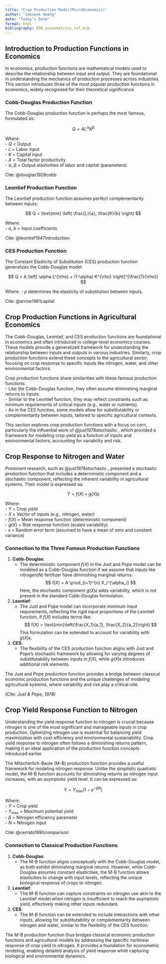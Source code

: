 ```yaml
---
title: "Crop Production Model(MicroEconomics)"
author: "Jaeseok Hwang"
date: "Today’s Date"
format: html
bibliography: E00_econometrics_ref.bib
---
```


## Introduction to Production Functions in Economics

In economics, production functions are mathematical models used to describe the relationship between input and output. They are foundational in understanding the mechanics of production processes across industries. This section introduces three of the most popular production functions in economics, widely recognized for their theoretical significance.

### Cobb-Douglas Production Function

The Cobb-Douglas production function is perhaps the most famous, formulated as:

$$ Q = A L^{\alpha} K^{\beta} $$

Where: <br>
- $Q$ = Output <br>
- $L$ = Labor input <br>
- $K$ = Capital input <br>
- $A$ = Total factor productivity <br>
- $\alpha$, $\beta$ = Output elasticities of labor and capital (parameters)

   Cite: @douglas1928cobb 

### Leontief Production Function

The Leontief production function assumes perfect complementarity between inputs:

$$ Q = \text{min} \left( \frac{L}{a}, \frac{K}{b} \right) $$

Where: <br>
- $a$, $b$ = Input coefficients

  Cite: @leontief1947introduction 

### CES Production Function

The Constant Elasticity of Substitution (CES) production function generalizes the Cobb-Douglas model:

$$ Q = A \left[ \alpha L^{\rho} + (1-\alpha) K^{\rho} \right]^{\frac{1}{\rho}} $$

Where:
- $\rho$ determines the elasticity of substitution between inputs.

  Cite: @arrow1961capital  

## Crop Production Functions in Agricultural Economics

The Cobb-Douglas, Leontief, and CES production functions are foundational in economics and often introduced in college-level economics courses. These models provide a generalized framework for understanding the relationship between inputs and outputs in various industries. Similarly, crop production functions extend these concepts to the agricultural sector, focusing on crop response to specific inputs like nitrogen, water, and other environmental factors.

Crop production functions share similarities with these famous production functions: <br>
- Like the Cobb-Douglas function, they often assume diminishing marginal returns to inputs. <br>
- Similar to the Leontief function, they may reflect constraints such as minimum requirements of critical inputs (e.g., water or nutrients). <br>
- As in the CES function, some models allow for substitutability or complementarity between inputs, tailored to specific agricultural contexts. <br>

This section explores crop production functions with a focus on corn, particularly the influential work of @just1978stochastic , which provided a framework for modeling crop yield as a function of inputs and environmental factors, accounting for variability and risk.

## Crop Response to Nitrogen and Water

Prominent research, such as @just1978stochastic , presented a stochastic production function that includes a deterministic component and a stochastic component, reflecting the inherent variability in agricultural systems. Their model is expressed as:

$$ Y = f(X) + g(X) \epsilon $$

Where: <br>
- $Y$ = Crop yield <br>
- $X$ = Vector of inputs (e.g., nitrogen, water) <br>
- $f(X)$ = Mean response function (deterministic component) <br>
- $g(X)$ = Risk response function (scales variability) <br>
- $\epsilon$ = Random error term (assumed to have a mean of zero and constant variance) <br>

### Connection to the Three Famous Production Functions

1. **Cobb-Douglas**:
   - The deterministic component $f(X)$ in the Just and Pope model can be modeled as a Cobb-Douglas function if we assume that inputs like nitrogen(N) fertilizer have diminishing marginal returns:
     $$ f(X) = A \prod_{i=1}^{n} X_i^{\alpha_i} $$
     Here, the stochastic component $g(X)\epsilon$ adds variability, which is not present in the standard Cobb-Douglas formulation.

2. **Leontief**:
   - The Just and Pope model can incorporate minimum input requirements, reflecting the rigid input proportions of the Leontief function, if $f(X)$ includes terms like:
     $$ f(X) = \text{min}\left(\frac{X_1}{a_1}, \frac{X_2}{a_2}\right) $$
     This formulation can be extended to account for variability with $g(X)\epsilon$.

3. **CES**:
   - The flexibility of the CES production function aligns with Just and Pope's stochastic framework by allowing for varying degrees of substitutability between inputs in $f(X)$, while $g(X)\epsilon$ introduces additional risk elements.

The Just and Pope production function provides a bridge between classical economic production functions and the unique challenges of modeling agricultural systems, where variability and risk play a critical role.

*(Cite: Just & Pope, 1978)*

## Crop Yield Response Function to Nitrogen

Understanding the yield response function to nitrogen is crucial because nitrogen is one of the most significant and manageable inputs in crop production. Optimizing nitrogen use is essential for balancing yield maximization with cost-efficiency and environmental sustainability. Crop yield response to nitrogen often follows a diminishing returns pattern, making it an ideal application of the production function concepts introduced earlier.

The Mitscherlich-Baule (M-B) production function provides a useful framework for modeling nitrogen response. Unlike the simplistic quadratic model, the M-B function accounts for diminishing returns as nitrogen input increases, with an asymptotic yield level. It can be expressed as:

$$ Y = Y_{\text{max}} \left(1 - e^{-\beta N}\right) $$

Where: <br>
- $Y$ = Crop yield <br>
- $Y_{\text{max}}$ = Maximum potential yield <br>
- $\beta$ = Nitrogen efficiency parameter <br>
- $N$ = Nitrogen input

Cite: @cerrato1990comparison

### Connection to Classical Production Functions

1. **Cobb-Douglas**:
   - The M-B function aligns conceptually with the Cobb-Douglas model, as both exhibit diminishing marginal returns. However, while Cobb-Douglas assumes constant elasticities, the M-B function allows elasticities to change with input levels, reflecting the unique biological response of crops to nitrogen.

2. **Leontief**:
   - The M-B function can capture constraints on nitrogen use akin to the Leontief model when nitrogen is insufficient to reach the asymptotic yield, effectively making other inputs redundant.

3. **CES**:
   - The M-B function can be extended to include interactions with other inputs, allowing for substitutability or complementarity between nitrogen and water, similar to the flexibility of the CES function.

The M-B production function thus bridges classical economic production functions and agricultural models by addressing the specific nonlinear response of crop yield to nitrogen. It provides a foundation for econometric modeling, enabling detailed analysis of yield response while capturing biological and environmental dynamics.

